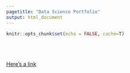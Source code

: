 ```yaml
---
pagetitle: "Data Science Portfolio"
output: html_document
---
```


```r
knitr::opts_chunk$set(echo = FALSE, cache=T)
```

<br>
<br>
<br>
[Here's a link](presentation.html)

<!--

<br>

<div class="column-right">
```r
knitr::include_graphics("images/Clarks Hill Ordination.png")
```
</div>
<div class="column-left">
```r
knitr::include_graphics("images/Duck islands.png")
```
</div>
<div class="column-right">
```r
knitr::include_graphics("images/evo algorithm.png")
```
</div>
<div class="column-left">
```r
knitr::include_graphics("images/HB example.png")
```
</div>
<div class="column-right">
```r
knitr::include_graphics("images/ordination.jpg")
```
</div>
<div class="column-left">
```r
knitr::include_graphics("images/prediction example.png")
```
</div>
<div class="column-left">
```r
knitr::include_graphics("images/regression.png")
```
</div>

<div>
```r
knitr::include_graphics("images/soils ordination.png")
```
</div>


-->